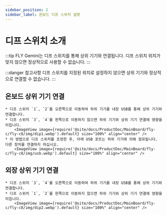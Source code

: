 ```yaml
---
sidebar_position: 2
sidebar_label: 온보드 디프 스위치 설명
---
```





# 디프 스위치 소개

:::tip
FLY Gemini는 디프 스위치를 통해 상위 기기와 연결됩니다. 디프 스위치 위치가 맞지 않으면 정상적으로 사용할 수 없습니다.
:::

:::danger 참고사항
디프 스위치를 지정된 위치로 설정하지 않으면 상위 기기와 정상적으로 연결할 수 없습니다.
:::

## 온보드 상위 기기 연결

    * 디프 스위치 `1`, `2`를 오른쪽으로 이동하여 하위 기기를 내장 USB를 통해 상위 기기와 연결합니다.
    * 디프 스위치 `3`, `4`를 왼쪽으로 이동하지 않으면 하위 기기와 상위 기기 연결에 영향을 미칩니다.
        <ImageView image={require('@site/docs/ProductDoc/MainBoard/fly-c/fly-c8/img/dip1.webp').default} size="100%" align="center" />
    * 이 방법으로 디프 스위치를 조정한 후, 아래 USB 포트는 하위 기기에 의해 점유됩니다. 다른 장치를 연결하지 마십시오.
        <ImageView image={require('@site/docs/ProductDoc/MainBoard/fly-c/fly-c8/img/usb.webp').default} size="100%" align="center" />


## 외장 상위 기기 연결

    * 디프 스위치 `3`, `4`를 오른쪽으로 이동하여 하위 기기를 내장 USB를 통해 상위 기기와 연결합니다.
    * 디프 스위치 `1`, `2`를 왼쪽으로 이동하지 않으면 하위 기기와 상위 기기 연결에 영향을 미칩니다.
        <ImageView image={require('@site/docs/ProductDoc/MainBoard/fly-c/fly-c8/img/dip2.webp').default} size="100%" align="center" />


